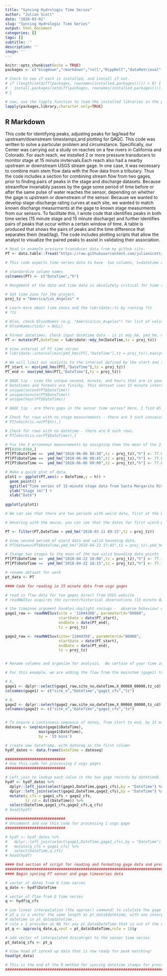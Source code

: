 ```yaml
---
title: "Syncing Hydrologic Time Series"
author: "Julian Scott"
date: "2020-03-01"
slug: "Syncing Hydrologic Time Series"
output: html_document
categories: []
tags: []
subtitle: ''
description: ''
image: ''
---
```






```r
knitr::opts_chunk$set(echo = TRUE)
packages <- c("blogdown","rmarkdown","roll","RcppRoll","dataRetrieval","formattable","data.table","hydroTSM","xtable","tidyverse","chron","ggpubr","zoo","plotly","lubridate")

# Check to see if each is installed, and install if not.
# if (length(setdiff(packages, rownames(installed.packages()))) > 0) {
#   install.packages(setdiff(packages, rownames(installed.packages())))
# }

# now, use the lapply function to load the installed libraries in the packages list
lapply(packages,library,character.only=TRUE)

```

## R Markdown

This code for identifying peaks, adjusting peaks for lag/lead for upstream/downstream timestamps,and plotting for QAQC. This code was written to solve a particular problem and circumstance. Specifically, our Center was carrying out a study on reaches on a few rivers in California and Colorado.
For each reach, we installed 2 or more pressure transducers to monitor stage at 15 minute invtervals.Each reach also had a nearby upstream or downstream USGS stream gage. In one case, it was necessary to combine main stem flow data with the flow data from a tributary. Thus the code includes a section for combining stream flow from two gages, prior to finding pairs of peaks in the stage and discharge datasets. Because streamflow invariabily passes by the gage some period of time before or after the same pulse of water reaches the sensor, depending on whether  the gage is upstream or downstream of the sensor. Because we wanted to develop stage-discharge rating curves at each site, we wanted to match known discharge measurments at the gage to known  stage measurments from our sensors. To facilitate this, I wrote code that identifies peaks in  both time series (15 minute stage and 15 minute discharge) and further identifies pairs of peaks that  occur within a certain window of time. A table is produced that shows the pairs of peaks and the time difference that separates them (lead/lag). The code includes plotting scripts that allow the analyst to visualize the paired peaks to assist in validating their association.

```r
# Read in example pressure transducer data from my github site.
PT <- data.table::fread("https://raw.githubusercontent.com/julianscott/R-code-for-matching-peaks/master/mid_SMR_m.csv")

# This code expects time series data to have  two columns, 1=datetime and 2=stage

# standardize column names
colnames(PT) <- c("DateTime","h")

# Mangement of the date and time data is absolutely critical for time series analysis. When working with times data, daylight savings must be considered. I've found that the R package 'lubridate' is great for this.

# Set time zone for the project. 
proj_tz = "America/Los_Angeles" #

# Learn more about time zones and the lubridate::tz by running ?tz
# ?tz

# Also, check OlsonNames (e.g. "America/Los_Angeles") for list of valid time zones
# OlsonNames(tzdir = NULL)

# Format datetimes. Check input datetime data - is it mdy_hm, ymd_hm, or just ymd? Change code below to match.
PT <- mutate(PT,DateTime = lubridate::mdy_hm(DateTime,tz = proj_tz))

# View interval of PT time series
# lubridate::interval(min(ymd_hms(PT[,"DateTime"],tz = proj_tz)),max(ymd_hms(PT[,"DateTime"],tz = proj_tz)))

# We will limit our analysis to the interval defined by the start and stop of the PT data
PT_start <- min(ymd_hms(PT[,"DateTime"],tz = proj_tz))
PT_end <- max(ymd_hms(PT[,"DateTime"],tz = proj_tz))

# QAQC tip - view the unique second, minute, and hours that are in your dataset. Is this as you expected?
# Datetimes and formats are finicky. This dataset uses 15 minute intervals.
# unique(second(PT$DateTime))
# unique(minute(PT$DateTime))
# unique(hour(PT$DateTime))

# QAQC tip - are there gaps in the sensor time series? Here, I find 45 minutes of stage data missing. I fill in the data with the mean of the bounding data (77.047). 

# Check for rows with no stage measurements - there are 3 such consecutive rows.
# PT[which(is.na(PT$h)),]  

# Check for rows with no datetime - there are 0 such rows.
# PT[which(is.na(PT$DateTime)),]  

# Fix the 3 erroneous measurements by assigning them the mean of the 2 valid bounding values 
PT[8356:8360,]
PT[PT$DateTime ==  ymd_hm("2018-06-06 08:30",tz = proj_tz),"h"] <- 77.047
PT[PT$DateTime ==  ymd_hm("2018-06-06 08:45",tz = proj_tz),"h"] <- 77.047
PT[PT$DateTime ==  ymd_hm("2018-06-06 09:00",tz = proj_tz),"h"] <- 77.047

# Make a quick plot of data.
plot1 <- ggplot(PT,aes(x = DateTime,y = h)) +
  geom_point() +
  ggtitle("Time series of 15-minute stage data from Santa Margarita River")+
  ylab("Stage (m)") +
  xlab("Date")
 
ggplotly(plot1)

# We can see that there are two periods with weird data, first at the beginning of the time series and then some time in April. The former is associated with sensor deployment, while the latter is unexplicable. I like to take a closer look using ggplotly because it allows you to hover over data and get attributes in a popup.

# Hovering with the mouse, you can see that the dates for first wierd period range from 2018-03-11 07:30 to 09:15, while the second period is 2018-04-22 18:00 to 18:15.  I'll delete the first period (they are influenced by the sensor deployment) and replace the values of the second period with the mean of the valid bounding data. 

PT <- filter(PT,DateTime > ymd_hm("2018-03-11 09:15",tz = proj_tz))

# View second period of wierd data and valid bounding data.
# PT[between(PT$DateTime,ymd_hm("2018-04-22 17:45",tz = proj_tz),ymd_hm("2018-04-22 18:30",tz = proj_tz)),]

# Change two stages to the mean of the two valid bounding data points
PT[PT$DateTime ==  ymd_hm("2018-04-22 18:00",tz = proj_tz),"h"] <- 77.132	
PT[PT$DateTime ==  ymd_hm("2018-04-22 18:15",tz = proj_tz),"h"] <- 77.132	

# rename dataset for work
pt_data <- PT

#### Code for reading in 15 minute data from usgs gages

# read in flow data for two gages direct from USGS website
# readNWISuv acquires the current/historical observations (15 minute data)

# the timezone argument handles daylight savings -  observe behaviour on Sunday March 11th 2018 at 2 am and Sunday, Nov 4th 2018 at 2 am.
gage1_raw <- readNWISuv(site = '11044300', parameterCd="00060",
                        startDate = date(PT_start),
                        endDate = date(PT_end),
                        tz = proj_tz)

gage2_raw <- readNWISuv(site='11044350', parameterCd="00060",
                        startDate = date(PT_start),
                        endDate = date(PT_end),
                        tz = proj_tz)


# Rename columns and organize for analysis.  Be certain of your time zones!!  This script assumes all data is in the same time zone, proj_tz.

# For this example, we are adding the flow from the mainstem (gage1) to a nearby tributary (gage2),so I need to align the timestamps first. If you don't need to do this, just do A.

# A.
gage1 <- dplyr::select(gage1_raw,site_no,dateTime,X_00060_00000,tz_cd)
colnames(gage1) <- c("site_n","DateTime","gage1_cfs","tz") 

# B.
gage2 <- dplyr::select(gage2_raw,site_no,dateTime,X_00060_00000,tz_cd)
colnames(gage2) <- c("site_n","DateTime","gage2_cfs","tz") 


# To ensure a continuous sequence of dates, from start to end, by 15 minute interval, I create my own sequence. Importantly, this method accounts for daylight savings time. 
dateseq <- seq(min(gage1$DateTime),
               max(gage1$DateTime), 
               by = '15 mins')

# create new dataframe, with dateseq as the first column
hydf_dates <- data.frame(DateTime = dateseq)

###########################
# Use this code for processing 2 usgs gages
###########################

# Left_join to lookup each value in the two gage records by datetime8.
hydf <- hydf_dates %>%
  dplyr::left_join(select(gage1,DateTime,gage1_cfs),by = "DateTime") %>%
  dplyr::left_join(select(gage2,DateTime,gage2_cfs),by = "DateTime") %>%
  mutate(q_cfs = gage1_cfs + gage2_cfs,
         tz_cd = dst(DateTime)) %>%
  select(DateTime,gage1_cfs,gage2_cfs,q_cfs)
# head(hydf)

###########################
# Uncomment and use this code for processing 1 usgs gage
###########################

# hydf <- hydf_dates %>%
#   dplyr::left_join(select(gage1,DateTime,gage1_cfs),by = "DateTime") %>%
#   mutate(q_cfs = gage1_cfs) %>%
#   select(DateTime,q_cfs)
# head(hydf)

#### End section of script for reading and formating gage data and pressure transducer data
###########################################################################################
#### Begin syncing PT sensor and gage timeseries data

# vector of dates from Q time series
q_date <- hydf$DateTime 

# vector of flow from Q time series
q <- hydf$q_cfs      

# use linear interpolation (the approx() command) to calulate the gage Q for each h in pt_data
# pt_q is a vector the same length as pt_data$datetime, with one interpolated Q for every 
# datetime in pt_data$datetime.
# rule = 1 provides an NA for any pt_data$DateTime that is out of the q_date range
pt_q <- approx(q_date,q,xout = pt_data$DateTime,rule = 1)$y

# add vector of interpolated discahrges to the sensor time series
pt_data$q_cfs <- pt_q

# View head of synced up data that is now ready for peak matching!
head(pt_data)

# This is the end of the R method for syncing datetime stamps for pressure transducer and gage data
###############################################################################

```


